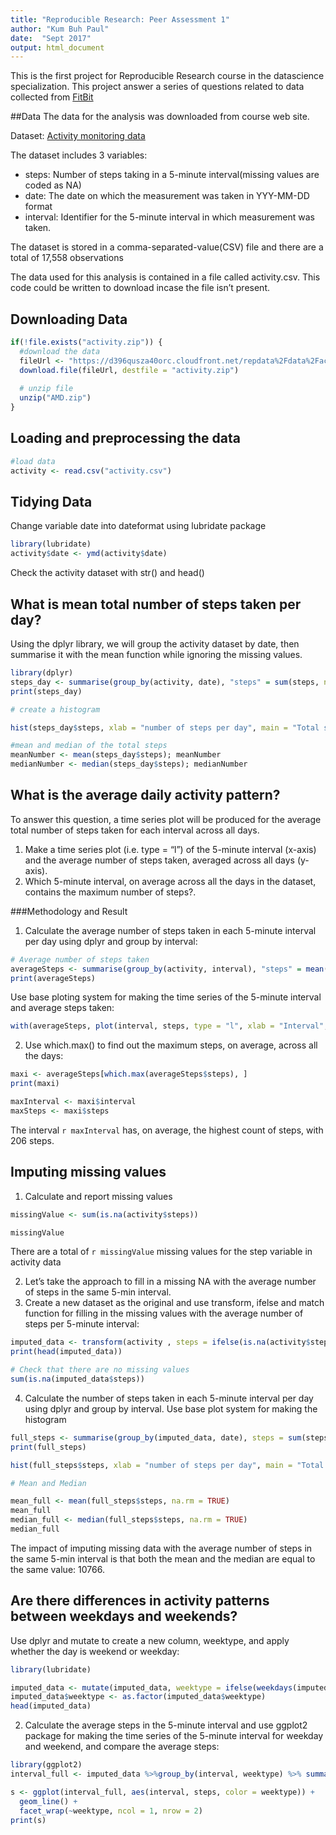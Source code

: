 ```yaml
---
title: "Reproducible Research: Peer Assessment 1"
author: "Kum Buh Paul"
date:  "Sept 2017"
output: html_document
---
```


This is the first project for Reproducible Research course in the datascience specialization. This project answer a series of questions related to data collected from [FitBit](https://en.wikipedia.org/wiki/Fitbit)

##Data
The data for the analysis was downloaded from course web site.

  Dataset: [Activity monitoring data](https://arabia.starzplay.com/en/landing?utm_source=affiliate&utm_medium=desktop&utm_campaign=propc&utm_content=1039081&data2=359583771131)
  
The dataset includes 3 variables:

- steps: Number of steps taking in a 5-minute interval(missing values are coded as NA)
- date: The date on which the measurement was taken in YYY-MM-DD format
- interval: Identifier for the 5-minute interval in which measurement was taken.

The dataset is stored in a comma-separated-value(CSV) file and there are a total of 17,558 observations



The data used for this analysis is contained in a file called activity.csv. This code could be written to download incase the file isn't present.

## Downloading Data
```r
if(!file.exists("activity.zip")) {
  #download the data
  fileUrl <- "https://d396qusza40orc.cloudfront.net/repdata%2Fdata%2Factivity.zip"
  download.file(fileUrl, destfile = "activity.zip")
  
  # unzip file
  unzip("AMD.zip")
}
```

## Loading and preprocessing the data


```r
#load data
activity <- read.csv("activity.csv")
```

## Tidying Data

Change variable date into dateformat using lubridate package
```r
library(lubridate)
activity$date <- ymd(activity$date)
```

Check the activity dataset with str() and head()


## What is mean total number of steps taken per day?

Using the dplyr library, we will group the activity dataset by date, then summarise it with the mean function while ignoring the missing values.
```r
library(dplyr)
steps_day <- summarise(group_by(activity, date), "steps" = sum(steps, na.rm = T))
print(steps_day)

# create a histogram

hist(steps_day$steps, xlab = "number of steps per day", main = "Total steps taken each day", col = "blue")

#mean and median of the total steps
meanNumber <- mean(steps_day$steps); meanNumber
medianNumber <- median(steps_day$steps); medianNumber


```

## What is the average daily activity pattern?
To answer this question, a time series plot will be produced for the average total number of steps taken for each interval across all days.

1. Make a time series plot (i.e. type = "l") of the 5-minute interval (x-axis) and the average number of steps taken, averaged across all days (y-axis).
2. Which 5-minute interval, on average across all the days in the dataset, contains the maximum number of steps?.



###Methodology and Result


1. Calculate the average number of steps taken in each 5-minute interval per day using dplyr and group by interval:

```r
# Average number of steps taken
averageSteps <- summarise(group_by(activity, interval), "steps" = mean(steps, na.rm = T))
print(averageSteps)

```

Use base ploting system for making the time series of the 5-minute interval and average steps taken:

```r

with(averageSteps, plot(interval, steps, type = "l", xlab = "Interval", ylab = "Number of Steps", main="Average Number of Steps per Day by Interval"))
```

2. Use which.max() to find out the maximum steps, on average, across all the days:

```r
maxi <- averageSteps[which.max(averageSteps$steps), ]
print(maxi)
```

```r
maxInterval <- maxi$interval
maxSteps <- maxi$steps
```
The interval `r maxInterval ` has, on average, the highest count of steps, with 206 steps.


## Imputing missing values

1. Calculate and report missing values
```r
missingValue <- sum(is.na(activity$steps))

```


```r
missingValue
```
There are a total of `r missingValue` missing values for the step variable in activity data

2. Let's take the approach to fill in a missing NA with the average number of steps in the same 5-min interval.
3. Create a new dataset as the original and use transform, ifelse and match function for filling in the missing values with the average number of steps per 5-minute interval:

```r
imputed_data <- transform(activity , steps = ifelse(is.na(activity$steps), averageSteps$steps[match(activity$interval, averageSteps$interval)], activity$steps))
print(head(imputed_data))

# Check that there are no missing values
sum(is.na(imputed_data$steps))
```

4. Calculate the number of steps taken in each 5-minute interval per day using dplyr and group by interval. Use base plot system for making the histogram

```r
full_steps <- summarise(group_by(imputed_data, date), steps = sum(steps))
print(full_steps)

hist(full_steps$steps, xlab = "number of steps per day", main = "Total steps taken each day", col = "violet")

# Mean and Median

mean_full <- mean(full_steps$steps, na.rm = TRUE)
mean_full
median_full <- median(full_steps$steps, na.rm = TRUE)
median_full
```
The impact of imputing missing data with the average number of steps in the same 5-min interval is that both the mean and the median are equal to the same value: 10766.


## Are there differences in activity patterns between weekdays and weekends?

Use dplyr and mutate to create a new column, weektype, and apply whether the day is weekend or weekday:
```r
library(lubridate)

imputed_data <- mutate(imputed_data, weektype = ifelse(weekdays(imputed_data$date) == "Saturday" | weekdays(imputed_data$date) == "Sunday", "weekend", "weekday"))
imputed_data$weektype <- as.factor(imputed_data$weektype)
head(imputed_data)
```

2. Calculate the average steps in the 5-minute interval and use ggplot2 package for making the time series of the 5-minute interval for weekday and weekend, and compare the average steps:

```r
library(ggplot2)
interval_full <- imputed_data %>%group_by(interval, weektype) %>% summarise(steps = mean(steps))

s <- ggplot(interval_full, aes(interval, steps, color = weektype)) +
  geom_line() +
  facet_wrap(~weektype, ncol = 1, nrow = 2)
print(s)
```
